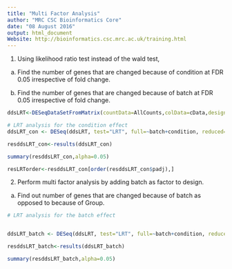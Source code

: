 ```yaml
---
title: "Multi Factor Analysis"
author: "MRC CSC Bioinformatics Core"
date: "08 August 2016"
output: html_document
Website: http://bioinformatics.csc.mrc.ac.uk/training.html
---
```


1.  Using likelihood ratio test instead of the wald test,

a) Find the number of genes that are changed because of condition at FDR 0.05 irrespective of fold change.

b) Find the number of genes that are changed because of batch at FDR 0.05 irrespective of fold change.

```r

ddsLRT<-DESeqDataSetFromMatrix(countData=AllCounts,colData=cData,design=~batch+condition)

# LRT analysis for the condition effect
ddsLRT_con <- DESeq(ddsLRT, test="LRT", full=~batch+condition, reduced=~batch) 

resddsLRT_con<-results(ddsLRT_con)

summary(resddsLRT_con,alpha=0.05)

resLRTorder<-resddsLRT_con[order(resddsLRT_con$padj),]

```


2. Perform multi factor analysis by adding batch as factor to design.

a) Find out number of genes that are changed because of batch as opposed to because of Group.

```r

# LRT analysis for the batch effect


ddsLRT_batch <- DESeq(ddsLRT, test="LRT", full=~batch+condition, reduced=~condition)

resddsLRT_batch<-results(ddsLRT_batch)

summary(resddsLRT_batch,alpha=0.05)

```



